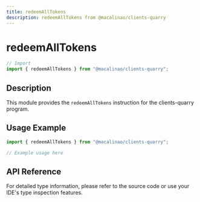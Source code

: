 ```yaml
---
title: redeemAllTokens
description: redeemAllTokens from @macalinao/clients-quarry
---
```


# redeemAllTokens

```typescript
// Import
import { redeemAllTokens } from "@macalinao/clients-quarry";
```

## Description

This module provides the `redeemAllTokens` instruction for the clients-quarry program.

## Usage Example

```typescript
import { redeemAllTokens } from "@macalinao/clients-quarry";

// Example usage here
```

## API Reference

For detailed type information, please refer to the source code or use your IDE's type inspection features.
